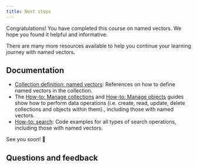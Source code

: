 ```yaml
---
title: Next steps
---
```


Congratulations! You have completed this course on named vectors. We hope you found it helpful and informative.

There are many more resources available to help you continue your learning journey with named vectors.

## Documentation

- [Collection definition: named vectors](/weaviate/config-refs/schema/multi-vector.md): References on how to define named vectors in the collection.
- The [How-to: Manage collections](/weaviate/manage-collections/index.mdx) and [How-to: Manage objects](/weaviate/manage-objects/index.mdx) guides show how to perform data operations (i.e. create, read, update, delete collections and objects within them)., including those with named vectors.
- [How-to: search](/weaviate/search/index.mdx): Code examples for all types of search operations, including those with named vectors.


<CTASocials />

See you soon! 👋

## Questions and feedback


<DocsFeedback/>
